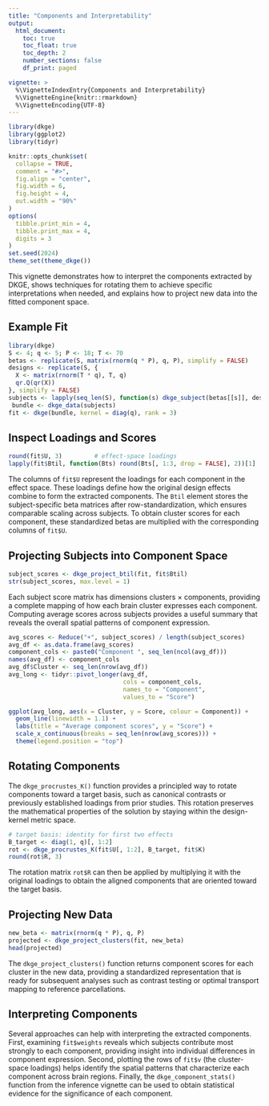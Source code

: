 ```yaml
---
title: "Components and Interpretability"
output:
  html_document:
    toc: true
    toc_float: true
    toc_depth: 2
    number_sections: false
    df_print: paged

vignette: >
  %\VignetteIndexEntry{Components and Interpretability}
  %\VignetteEngine{knitr::rmarkdown}
  %\VignetteEncoding{UTF-8}
---
```


```r
library(dkge)
library(ggplot2)
library(tidyr)

knitr::opts_chunk$set(
  collapse = TRUE,
  comment = "#>",
  fig.align = "center",
  fig.width = 6,
  fig.height = 4,
  out.width = "90%"
)
options(
  tibble.print_min = 4,
  tibble.print_max = 4,
  digits = 3
)
set.seed(2024)
theme_set(theme_dkge())
```


This vignette demonstrates how to interpret the components extracted by DKGE, shows techniques for rotating them to achieve specific interpretations when needed, and explains how to project new data into the fitted component space.

## Example Fit

```r
library(dkge)
S <- 4; q <- 5; P <- 18; T <- 70
betas <- replicate(S, matrix(rnorm(q * P), q, P), simplify = FALSE)
designs <- replicate(S, {
  X <- matrix(rnorm(T * q), T, q)
  qr.Q(qr(X))
}, simplify = FALSE)
subjects <- lapply(seq_len(S), function(s) dkge_subject(betas[[s]], designs[[s]], id = paste0("sub", s)))
 bundle <- dkge_data(subjects)
fit <- dkge(bundle, kernel = diag(q), rank = 3)
```

## Inspect Loadings and Scores

```r
round(fit$U, 3)         # effect-space loadings
lapply(fit$Btil, function(Bts) round(Bts[, 1:3, drop = FALSE], 2))[1]
```

The columns of `fit$U` represent the loadings for each component in the effect space. These loadings define how the original design effects combine to form the extracted components. The `Btil` element stores the subject-specific beta matrices after row-standardization, which ensures comparable scaling across subjects. To obtain cluster scores for each component, these standardized betas are multiplied with the corresponding columns of `fit$U`.

## Projecting Subjects into Component Space

```r
subject_scores <- dkge_project_btil(fit, fit$Btil)
str(subject_scores, max.level = 1)
```

Each subject score matrix has dimensions clusters × components, providing a complete mapping of how each brain cluster expresses each component. Computing average scores across subjects provides a useful summary that reveals the overall spatial patterns of component expression.

```r
avg_scores <- Reduce("+", subject_scores) / length(subject_scores)
avg_df <- as.data.frame(avg_scores)
component_cols <- paste0("Component ", seq_len(ncol(avg_df)))
names(avg_df) <- component_cols
avg_df$Cluster <- seq_len(nrow(avg_df))
avg_long <- tidyr::pivot_longer(avg_df,
                                cols = component_cols,
                                names_to = "Component",
                                values_to = "Score")

ggplot(avg_long, aes(x = Cluster, y = Score, colour = Component)) +
  geom_line(linewidth = 1.1) +
  labs(title = "Average component scores", y = "Score") +
  scale_x_continuous(breaks = seq_len(nrow(avg_scores))) +
  theme(legend.position = "top")
```

## Rotating Components

The `dkge_procrustes_K()` function provides a principled way to rotate components toward a target basis, such as canonical contrasts or previously established loadings from prior studies. This rotation preserves the mathematical properties of the solution by staying within the design-kernel metric space.

```r
# target basis: identity for first two effects
B_target <- diag(1, q)[, 1:2]
rot <- dkge_procrustes_K(fit$U[, 1:2], B_target, fit$K)
round(rot$R, 3)
```

The rotation matrix `rot$R` can then be applied by multiplying it with the original loadings to obtain the aligned components that are oriented toward the target basis.

## Projecting New Data

```r
new_beta <- matrix(rnorm(q * P), q, P)
projected <- dkge_project_clusters(fit, new_beta)
head(projected)
```

The `dkge_project_clusters()` function returns component scores for each cluster in the new data, providing a standardized representation that is ready for subsequent analyses such as contrast testing or optimal transport mapping to reference parcellations.

## Interpreting Components

Several approaches can help with interpreting the extracted components. First, examining `fit$weights` reveals which subjects contribute most strongly to each component, providing insight into individual differences in component expression. Second, plotting the rows of `fit$v` (the cluster-space loadings) helps identify the spatial patterns that characterize each component across brain regions. Finally, the `dkge_component_stats()` function from the inference vignette can be used to obtain statistical evidence for the significance of each component.
